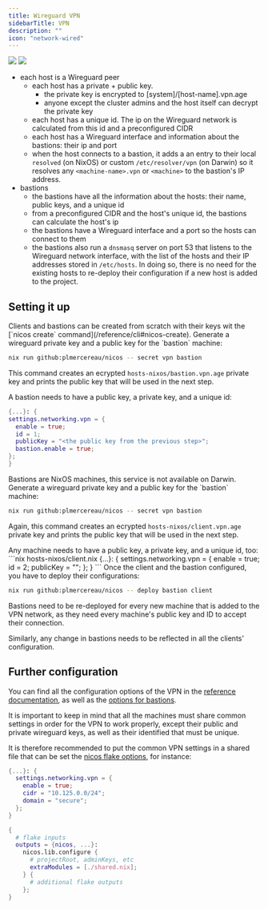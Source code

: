 ```yaml
---
title: Wireguard VPN
sidebarTitle: VPN
description: ""
icon: "network-wired"
---
```


<Frame>
  <img
    style={{ height: "250px" }}
    className="block h-32 dark:hidden"
    src="/images/vpn-light.svg"
  />
  <img
    style={{ height: "250px" }}
    className="hidden h-32 dark:block"
    src="/images/vpn-dark.svg"
  />
</Frame>

- each host is a Wireguard peer
  - each host has a private + public key.
    - the private key is encrypted to [system]/[host-name].vpn.age
    - anyone except the cluster admins and the host itself can decrypt the private key
  - each host has a unique id. The ip on the Wireguard network is calculated from this id and a preconfigured CIDR
  - each host has a Wireguard interface and information about the bastions: their ip and port
  - when the host connects to a bastion, it adds a an entry to their local `resolved` (on NixOS) or custom `/etc/resolver/vpn` (on Darwin) so it resolves any `<machine-name>.vpn` or `<machine>` to the bastion's IP address.
- bastions
  - the bastions have all the information about the hosts: their name, public keys, and a unique id
  - from a preconfigured CIDR and the host's unique id, the bastions can calculate the host's ip
  - the bastions have a Wireguard interface and a port so the hosts can connect to them
  - the bastions also run a `dnsmasq` server on port 53 that listens to the Wireguard network interface, with the list of the hosts and their IP addresses stored in `/etc/hosts`. In doing so, there is no need for the existing hosts to re-deploy their configuration if a new host is added to the project.

## Setting it up

<Tip>
  Clients and bastions can be created from scratch with their keys wit the
  [`nicos create` command](/reference/cli#nicos-create).
</Tip>

<Steps>
  <Step title="Generate the bastion keys">
Generate a wireguard private key and a public key for the `bastion` machine:

```bash
nix run github:plmercereau/nicos -- secret vpn bastion
```

This command creates an ecrypted `hosts-nixos/bastion.vpn.age` private key and prints the public key that will be used in the next step.

  </Step>
  <Step title="Bastion configuration">

A bastion needs to have a public key, a private key, and a unique id:

```nix hosts-nixos/bastion.nix
{...}: {
settings.networking.vpn = {
  enable = true;
  id = 1;
  publicKey = "<the public key from the previous step>";
  bastion.enable = true;
};
}
```

<Info>
  Bastions are NixOS machines, this service is not available on Darwin.
</Info>

  </Step>
  <Step title="Generate the client keys">
  Generate a wireguard private key and a public key for the `bastion` machine:

```bash
nix run github:plmercereau/nicos -- secret vpn bastion
```

Again, this command creates an ecrypted `hosts-nixos/client.vpn.age` private key and prints the public key that will be used in the next step.

  </Step>
  <Step title="Configure the client">
  Any machine needs to have a public key, a private key, and a unique id, too:
```nix hosts-nixos/client.nix
{...}: {
  settings.networking.vpn = {
    enable = true;
    id = 2;
    publicKey = "<the public key from the previous step>";
  };
}
```

  </Step>

<Step title="Deploy the configurations">
Once the client and the bastion configured, you have to deploy their
configurations:

```bash
nix run github:plmercereau/nicos -- deploy bastion client
```

<Warning>
Bastions need to be re-deployed for every new machine that is added to the VPN network, as they need every machine's public key and ID to accept their connection.

Similarly, any change in bastions needs to be reflected in all the clients' configuration.

</Warning>
</Step>
</Steps>

## Further configuration

You can find all the configuration options of the VPN in the [reference documentation](/reference/machines/common#settings-networking-vpn-cidr), as well as the [options for bastions](/reference/machines/nixos#settings-networking-vpn-bastion-enable).

It is important to keep in mind that all the machines must share common settings in order for the VPN to work properly, except their public and private wireguard keys, as well as their identified that must be unique.

It is therefore recommended to put the common VPN settings in a shared file that can be set the [nicos flake options](), for instance:

<CodeGroup>

```nix ./shared.nix
{...}: {
  settings.networking.vpn = {
    enable = true;
    cidr = "10.125.0.0/24";
    domain = "secure";
  };
}
```

```nix ./flake.nix
{
  # flake inputs
  outputs = {nicos, ...}:
    nicos.lib.configure {
      # projectRoot, adminKeys, etc
      extraModules = [./shared.nix];
    } {
      # additional flake outputs
    };
}
```

</CodeGroup>
